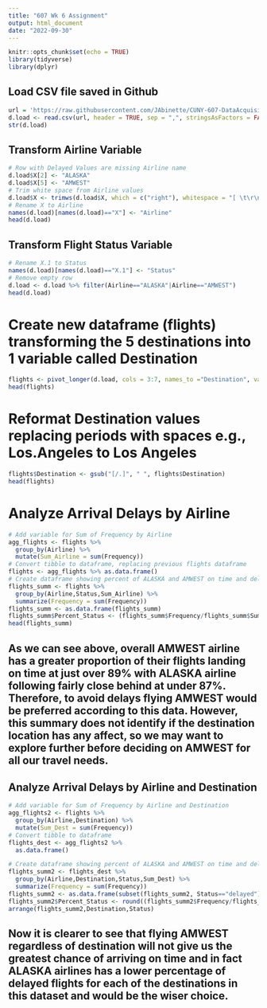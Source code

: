 ---
title: "607 Wk 6 Assignment"
output: html_document
date: "2022-09-30"
---

```{r setup, include=FALSE}
knitr::opts_chunk$set(echo = TRUE)
library(tidyverse)
library(dplyr)
```
## Load CSV file saved in Github
```{r}
url = 'https://raw.githubusercontent.com/JAbinette/CUNY-607-DataAcquisition/main/Numbersense.csv'
d.load <- read.csv(url, header = TRUE, sep = ",", stringsAsFactors = FALSE)
str(d.load)
```
## Transform Airline Variable
```{r}
# Row with Delayed Values are missing Airline name
d.load$X[2] <- "ALASKA"
d.load$X[5] <- "AMWEST"
# Trim white space from Airline values
d.load$X <- trimws(d.load$X, which = c("right"), whitespace = "[ \t\r\n]")
# Rename X to Airline
names(d.load)[names(d.load)=="X"] <- "Airline"
head(d.load)
```
## Transform Flight Status Variable
```{r}
# Rename X.1 to Status
names(d.load)[names(d.load)=="X.1"] <- "Status"
# Remove empty row
d.load <- d.load %>% filter(Airline=="ALASKA"|Airline=="AMWEST")
head(d.load)
```

# Create new dataframe (flights) transforming the 5 destinations into 1 variable called Destination
```{r}
flights <- pivot_longer(d.load, cols = 3:7, names_to ="Destination", values_to = "Frequency")
head(flights)
```
# Reformat Destination values replacing periods with spaces e.g., Los.Angeles to Los Angeles
```{r}
flights$Destination <- gsub("[/.]", " ", flights$Destination)
head(flights)
```
# Analyze Arrival Delays by Airline
```{r}
# Add variable for Sum of Frequency by Airline 
agg_flights <- flights %>% 
  group_by(Airline) %>% 
  mutate(Sum_Airline = sum(Frequency))
# Convert tibble to dataframe, replacing previous flights dataframe
flights <- agg_flights %>% as.data.frame()
# Create dataframe showing percent of ALASKA and AMWEST on time and delayed flights
flights_summ <- flights %>% 
  group_by(Airline,Status,Sum_Airline) %>% 
  summarize(Frequency = sum(Frequency))
flights_summ <- as.data.frame(flights_summ)
flights_summ$Percent_Status <- (flights_summ$Frequency/flights_summ$Sum_Airline)*100
head(flights_summ)
```
## As we can see above, overall AMWEST airline has a greater proportion of their flights landing on time at just over 89% with ALASKA airline following fairly close behind at under 87%.  Therefore, to avoid delays flying AMWEST would be preferred according to this data.  However, this summary does not identify if the destination location has any affect, so we may want to explore further before deciding on AMWEST for all our travel needs.

## Analyze Arrival Delays by Airline and Destination
```{r}
# Add variable for Sum of Frequency by Airline and Destination
agg_flights2 <- flights %>% 
  group_by(Airline,Destination) %>% 
  mutate(Sum_Dest = sum(Frequency))
# Convert tibble to dataframe
flights_dest <- agg_flights2 %>%
  as.data.frame()

# Create dataframe showing percent of ALASKA and AMWEST on time and delayed flights
flights_summ2 <- flights_dest %>% 
  group_by(Airline,Destination,Status,Sum_Dest) %>% 
  summarize(Frequency = sum(Frequency)) 
flights_summ2 <- as.data.frame(subset(flights_summ2, Status=="delayed"))
flights_summ2$Percent_Status <- round((flights_summ2$Frequency/flights_summ2$Sum_Dest)*100,0)
arrange(flights_summ2,Destination,Status)
```
## Now it is clearer to see that flying AMWEST regardless of destination will not give us the greatest chance of arriving on time and in fact ALASKA airlines has a lower percentage of delayed flights for each of the destinations in this dataset and would be the wiser choice.

